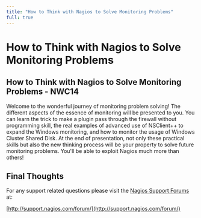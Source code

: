 ---
title: "How to Think with Nagios to Solve Monitoring Problems"
full: true
---

# How to Think with Nagios to Solve Monitoring Problems

## 

## How to Think with Nagios to Solve Monitoring Problems - NWC14

Welcome to the wonderful journey of monitoring problem solving! The different aspects of the essence of monitoring will be presented to you. You can learn the trick to make a plugin pass through the firewall without programming skill, the real examples of advanced use of NSClient++ to expand the Windows monitoring, and how to monitor the usage of Windows Cluster Shared Disk. At the end of presentation, not only these practical skills but also the new thinking process will be your property to solve future monitoring problems. You'll be able to exploit Nagios much more than others!

## Final Thoughts

For any support related questions please visit the [Nagios Support Forums](http://support.nagios.com/forum/) at:

[http://support.nagios.com/forum/](http://support.nagios.com/forum/)